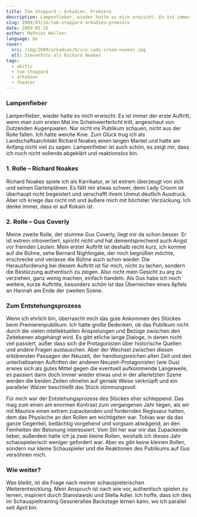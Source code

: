 ```yaml
---
title: Tom Stoppard – Arkadien, Premiere
description: Lampenfieber, wieder hatte es mich erwischt. Es ist immer der erste Auftritt, wenn man zum ersten Mal ins Scheinwerferlicht tritt, angeschaut von Dutzenden Augenpaaren. Nur nicht ins Publikum schauen, nicht aus der Rolle fallen.
slug: 2009/05/16/tom-stoppard-arkadien-premiere
date: 2009-05-16
author: Mathias Wellner
language: de
cover:
  src: /img/2009/arkadien/brice-lady-croom-noakes.jpg
  alt: Szenenfoto als Richard Noakes
tags:
  - akitiv
  - tom stoppard
  - arkadien
  - theater
---
```



### Lampenfieber

Lampenfieber, wieder hatte es mich erwischt. Es ist immer der erste Auftritt, wenn man zum ersten Mal ins Scheinwerferlicht tritt, angeschaut von Dutzenden Augenpaaren. Nur nicht ins Publikum schauen, nicht aus der Rolle fallen. Ich hatte weiche Knie. Zum Glück trug ich als Landschaftsarchitekt Richard Noakes einen langen Mantel und hatte am Anfang nicht viel zu sagen. Lampenfieber ist auch schön, es zeigt mir, dass ich noch nicht vollends abgeklärt und reaktionslos bin.

### 1. Rolle – Richard Noakes

<ResponsiveImage
  src="/img/2009/arkadien/brice-lady-croom-noakes.jpg"
  alt="Szenenfoto als Richard Noakes"
  aspectRatio="4:3"
/>

Richard Noakes spiele ich als Karrikatur, er ist extrem überzeugt von sich und seinen Gartenplänen. Es fällt mir etwas schwer, denn Lady Croom ist überhaupt nicht begeistert und verschafft ihrem Unmut deutlich Ausdruck. Aber ich kriege das nicht mit und äußere mich mit höchster Verzückung. Ich denke immer, dass er auf Kokain ist.

### 2. Rolle – Gus Coverly

Meine zweite Rolle, der stumme Gus Coverly, liegt mir da schon besser. Er ist extrem introvertiert, spricht nicht und hat dementsprechend auch Angst vor fremden Leuten. Mein erster Auftritt ist deshalb recht kurz, ich komme auf die Bühne, sehe Bernard Nightingale, der mich begrüßen möchte, erschrecke und verlasse die Bühne auch schon wieder. Die Herausforderung bei diesem Auftritt ist für mich, nicht zu lachen, sondern die Bestürzung authentisch zu zeigen. Also nicht mein Gesicht zu arg zu verziehen, ganz wenig machen, einfach handeln. Als Gus habe ich noch weitere, kurze Auftritte, besonders schön ist das Überreichen eines Apfels an Hannah am Ende der zweiten Szene.

### Zum Entstehungsprozess

Wenn ich ehrlich bin, überrascht mich das gute Ankommen des Stückes beim Premierenpublikum. Ich hatte große Bedenken, ob das Publikum nicht durch die vielen intellektuellen Anspielungen und Bezüge zwischen den Zeitebenen abgehängt wird. Es gibt etliche lange Dialoge, in denen nicht viel passiert, außer dass sich die Protagonisten über historische Quellen und andere Fragen austauschen. Aber der Wechsel zwischen diesen erklärenden Passagen der Neuzeit, der handlungsreichen alten Zeit und den unterhaltsamen Auftritten der anderen Neuzeit-Protagonisten (wie Gus) erwies sich als gutes Mittel gegen die eventuell aufkommende Langeweile, es passiert dann doch immer wieder etwas und in der allerletzten Szene werden die beiden Zeiten ohnehin auf geniale Weise verknüpft und ein paralleler Walzer beschließt das Stück stimmungsvoll.

Für mich war der Entstehungsprozess des Stückes eher schleppend. Das mag zum einen am enormen Kontrast zum vergangenen Jahr liegen, als wir mit Maurice einen extrem zupackenden und fordernden Regisseur hatten, dem das Physische an den Rollen am wichtigsten war. Tobias war da das ganze Gegenteil, bedächtig vorgehend und sorgsam abwägend, an den Feinheiten der Betonung interessiert. Vom Stil her war mir das Zupackende lieber, außerdem hatte ich ja zwei kleine Rollen, weshalb ich dieses Jahr schauspielerisch weniger gefordert war. Aber es gibt keine kleinen Rollen, sondern nur kleine Schauspieler und die Reaktionen des Publikums auf Gus versöhnen mich.

### Wie weiter?

Was bleibt, ist die Frage nach meiner schauspielerischen Weiterentwicklung. Mein Anspruch ist nach wie vor, authentisch spielen zu lernen, inspiriert durch Stanislawski und Stella Adler. Ich hoffe, dass ich dies im Schauspieltraining Gessnerallee Backstage lernen kann, wo ich parallel seit April bin.
